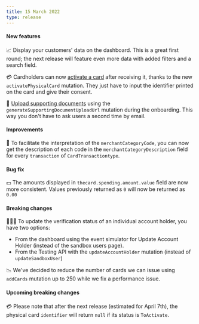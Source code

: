 ```yaml
---
title: 15 March 2022
type: release
---
```


#### New features

📈 Display your customers' data on the dashboard. This is a great first round; the next release will feature even more data with added filters and a search field.

💳 Cardholders can now [activate a card](/topics/cards/physical/guide-activate) after receiving it, thanks to the new `activatePhysicalCard` mutation. They just have to input the identifier printed on the card and give their consent.

📃 [Upload supporting documents](/topics/onboarding/documents/guide-upload) using the `generateSupportingDocumentUploadUrl` mutation during the onboarding. This way you don't have to ask users a second time by email.

#### Improvements

🛒 To facilitate the interpretation of the `merchantCategoryCode`, you can now get the description of each code in the `merchantCategoryDescription` field for every `transaction` of `CardTransactiontype`.

#### Bug fix

💵 The amounts displayed in `thecard.spending.amount.value` field are now more consistent. Values previously returned as `0` will now be returned as `0.00`

#### Breaking changes

👩🏻‍💻 To update the verification status of an individual account holder, you have two options:

- From the dashboard using the event simulator for Update Account Holder (instead of the sandbox users page).
- From the Testing API with the `updateAccountHolder` mutation (instead of `updateSandboxUser`)

📉 We've decided to reduce the number of cards we can issue using `addCards` mutation up to 250 while we fix a performance issue.

#### Upcoming breaking changes

💳 Please note that after the next release (estimated for April 7th), the physical card `identifier` will return `null` if its status is `ToActivate`.
